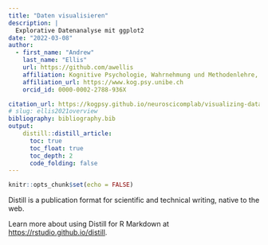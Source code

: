 ```yaml
---
title: "Daten visualisieren"
description: |
  Explorative Datenanalyse mit ggplot2
date: "2022-03-08"
author:
  - first_name: "Andrew"
    last_name: "Ellis"
    url: https://github.com/awellis
    affiliation: Kognitive Psychologie, Wahrnehmung und Methodenlehre, Universität Bern 
    affiliation_url: https://www.kog.psy.unibe.ch
    orcid_id: 0000-0002-2788-936X

citation_url: https://kogpsy.github.io/neuroscicomplab/visualizing-data.html
# slug: ellis2021overview
bibliography: bibliography.bib
output: 
    distill::distill_article:
      toc: true
      toc_float: true
      toc_depth: 2
      code_folding: false
---
```


```r
knitr::opts_chunk$set(echo = FALSE)
```

[](https://psyteachr.github.io/reprores-v2/ggplot.html)


Distill is a publication format for scientific and technical writing, native to the web. 

Learn more about using Distill for R Markdown at <https://rstudio.github.io/distill>.






